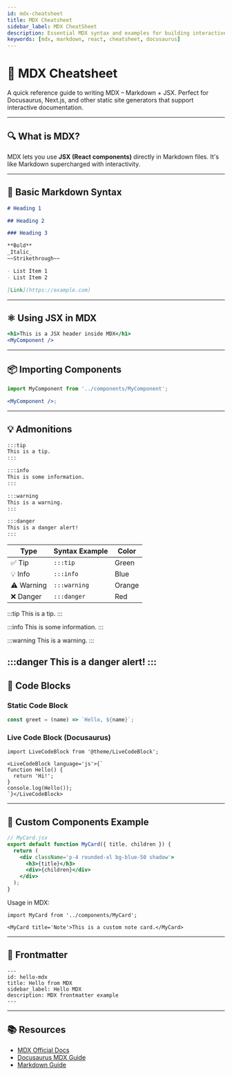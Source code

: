 ```yaml
---
id: mdx-cheatsheet
title: MDX Cheatsheet
sidebar_label: MDX CheatSheet
description: Essential MDX syntax and examples for building interactive docs
keywords: [mdx, markdown, react, cheatsheet, docusaurus]
---
```


# 📘 MDX Cheatsheet

A quick reference guide to writing MDX – Markdown + JSX. Perfect for Docusaurus, Next.js, and other static site generators that support interactive documentation.

---

## 🔍 What is MDX?

MDX lets you use **JSX (React components)** directly in Markdown files. It's like Markdown supercharged with interactivity.

---

## 📝 Basic Markdown Syntax

```md
# Heading 1

## Heading 2

### Heading 3

**Bold**  
_Italic_  
~~Strikethrough~~

- List Item 1
- List Item 2

[Link](https://example.com)
```

---

## ⚛️ Using JSX in MDX

```jsx
<h1>This is a JSX header inside MDX</h1>
<MyComponent />
```

---

## 📦 Importing Components

```jsx
import MyComponent from '../components/MyComponent';

<MyComponent />;
```

---

## 💡 Admonitions

```md
:::tip
This is a tip.
:::

:::info
This is some information.
:::

:::warning
This is a warning.
:::

:::danger
This is a danger alert!
:::
```

| Type       | Syntax Example | Color  |
| ---------- | -------------- | ------ |
| ✅ Tip     | `:::tip`       | Green  |
| 💡 Info    | `:::info`      | Blue   |
| ⚠️ Warning | `:::warning`   | Orange |
| ❌ Danger  | `:::danger`    | Red    |
:::tip
This is a tip.
:::

:::info
This is some information.
:::

:::warning
This is a warning.
:::

:::danger
This is a danger alert!
:::
---

## 🧪 Code Blocks

### Static Code Block

```js
const greet = (name) => `Hello, ${name}`;
```

### Live Code Block (Docusaurus)

```mdx
import LiveCodeBlock from '@theme/LiveCodeBlock';

<LiveCodeBlock language='js'>{`
function Hello() {
  return 'Hi!';
}
console.log(Hello());
`}</LiveCodeBlock>
```

---

## 🧱 Custom Components Example

```jsx
// MyCard.jsx
export default function MyCard({ title, children }) {
  return (
    <div className='p-4 rounded-xl bg-blue-50 shadow'>
      <h3>{title}</h3>
      <div>{children}</div>
    </div>
  );
}
```

Usage in MDX:

```mdx
import MyCard from '../components/MyCard';

<MyCard title='Note'>This is a custom note card.</MyCard>
```

---

## 🧾 Frontmatter

```mdx
---
id: hello-mdx
title: Hello from MDX
sidebar_label: Hello MDX
description: MDX frontmatter example
---
```

---

## 📚 Resources

- [MDX Official Docs](https://mdxjs.com/)
- [Docusaurus MDX Guide](https://docusaurus.io/docs/markdown-features/mdx)
- [Markdown Guide](https://www.markdownguide.org/)
